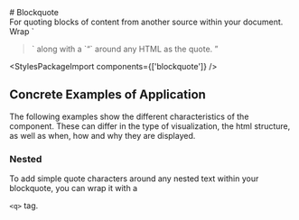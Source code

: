 
<Meta of={BlockquoteStories} />

<div className="docs-title">
  # Blockquote

  <nav>
    <link-design of={JSON.stringify(BlockquoteStories)}></link-design>
  </nav>
</div>

<div className="lead">
  For quoting blocks of content from another source within your document. Wrap `
  <blockquote
    className="blockquote">` along with a `<q>` around any HTML as the quote.
</div>

<Canvas sourceState="shown" of={BlockquoteStories.Default} />

<div className="hide-col-default">
  <Controls of={BlockquoteStories.Default} />
</div>

<StylesPackageImport components={['blockquote']} />

## Concrete Examples of Application

The following examples show the different characteristics of the component. These can differ in the type of visualization, the html structure, as well as when, how and why they are displayed.

### Nested

To add simple quote characters around any nested text within your blockquote, you can wrap it with a

<code>&lt;q&gt;</code> tag.

<Canvas of={BlockquoteStories.Nested} />
